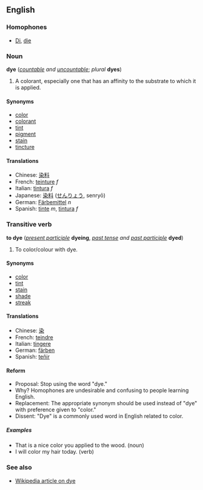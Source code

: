 ==English==

===Homophones===
*[[Di]], [[die]]

===Noun===
'''dye''' (''[[countable]] and [[uncountable]]''; ''plural'' '''dyes''')

#A colorant, especially one that has an affinity to the substrate to which it is applied.

====Synonyms====
*[[color]]
*[[colorant]]
*[[tint]]
*[[pigment]]
*[[stain]]
*[[tincture]]

====Translations====
*Chinese: [[染]][[料]]
*French: [[teinture]] ''f''
*Italian: [[tintura]] ''f''
*Japanese: [[染料]] ([[せんりょう]], senry&#333;)
*German: [[Färbemittel]] ''n''
*Spanish: [[tinte]] ''m'', [[tintura]] ''f''

===Transitive verb===
'''to dye''' (''[[present participle]]'' '''dyeing''', ''[[past tense]] and [[past participle]]'' '''dyed''')

#To color/colour with dye.

====Synonyms====
*[[color]]
*[[tint]]
*[[stain]]
*[[shade]]
*[[streak]]

====Translations====
*Chinese: [[染]]
*French: [[teindre]]
*Italian: [[tingere]]
*German: [[färben]]
*Spanish: [[teñir]]

====Reform====
*Proposal:  Stop using the word "dye."
*Why?  Homophones are undesirable and confusing to people learning English.  
*Replacement:  The appropriate synonym should be used instead of "dye" with preference given to "color."
*Dissent:  "Dye" is a commonly used word in English related to color.

=====Examples=====
*That is a nice color you applied to the wood. (noun)
*I will color my hair today. (verb)

===See also===
*[[w:Dye|Wikipedia article on dye]]